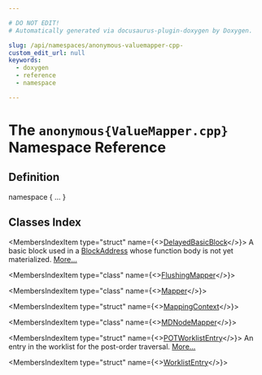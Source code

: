 ```yaml
---

# DO NOT EDIT!
# Automatically generated via docusaurus-plugin-doxygen by Doxygen.

slug: /api/namespaces/anonymous-valuemapper-cpp-
custom_edit_url: null
keywords:
  - doxygen
  - reference
  - namespace

---
```





# The `anonymous{ValueMapper.cpp}` Namespace Reference

<DoxygenPage pluginConfig={pluginConfig}>



## Definition

<CodeBlock>namespace &#123; ... &#125;</CodeBlock>

## Classes Index

<MembersIndex>

<MembersIndexItem
  type="struct"
  name={<><a href="/docs/api/structs/anonymous-namespace-valuemapper-cpp-/delayedbasicblock">DelayedBasicBlock</a></>}>
A basic block used in a <a href="/docs/api/classes/llvm/blockaddress">BlockAddress</a> whose function body is not yet materialized. <a href="/docs/api/structs/anonymous-namespace-valuemapper-cpp-/delayedbasicblock/#details">More...</a>
</MembersIndexItem>

<MembersIndexItem
  type="class"
  name={<><a href="/docs/api/classes/anonymous-namespace-valuemapper-cpp-/flushingmapper">FlushingMapper</a></>}>
</MembersIndexItem>

<MembersIndexItem
  type="class"
  name={<><a href="/docs/api/classes/anonymous-namespace-valuemapper-cpp-/mapper">Mapper</a></>}>
</MembersIndexItem>

<MembersIndexItem
  type="struct"
  name={<><a href="/docs/api/structs/anonymous-namespace-valuemapper-cpp-/mappingcontext">MappingContext</a></>}>
</MembersIndexItem>

<MembersIndexItem
  type="class"
  name={<><a href="/docs/api/classes/anonymous-namespace-valuemapper-cpp-/mdnodemapper">MDNodeMapper</a></>}>
</MembersIndexItem>

<MembersIndexItem
  type="struct"
  name={<><a href="/docs/api/structs/anonymous-namespace-valuemapper-cpp-/potworklistentry">POTWorklistEntry</a></>}>
An entry in the worklist for the post-order traversal. <a href="/docs/api/structs/anonymous-namespace-valuemapper-cpp-/potworklistentry/#details">More...</a>
</MembersIndexItem>

<MembersIndexItem
  type="struct"
  name={<><a href="/docs/api/structs/anonymous-namespace-valuemapper-cpp-/worklistentry">WorklistEntry</a></>}>
</MembersIndexItem>

</MembersIndex>


</DoxygenPage>
